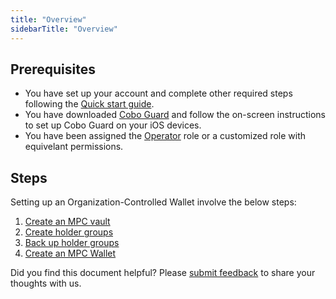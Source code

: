 ```yaml
---
title: "Overview"
sidebarTitle: "Overview"
---
```


## Prerequisites

- You have set up your account and complete other required steps following the [Quick start guide](/en/portal/quick-start-guide).
- You have downloaded [Cobo Guard](/en/guard/download) and follow the on-screen instructions to set up Cobo Guard on your iOS devices.
- You have been assigned the [Operator](/en/portal/organization/roles-and-permissions) role or a customized role with equivelant permissions.

## Steps

Setting up an Organization-Controlled Wallet involve the below steps:
1. [Create an MPC vault](/en/portal/mpc-wallets/ocw/create-mpc-vault)
2. [Create holder groups](/en/portal/mpc-wallets/ocw/create-key-share-groups)
3. [Back up holder groups](/en/portal/mpc-wallets/ocw/back-up-key-share-groups)
4. [Create an MPC Wallet](/en/portal/mpc-wallets/ocw/create-mpc-wallet)

<Tip>Did you find this document helpful? Please [submit feedback](https://forms.zohopublic.com/cobo/form/DocumentFeedbackForm/formperma/QvLOhxJv1_JMsJ-1dleZ8Itb_7rzN-LtgvsDdxosoVI) to share your thoughts with us.</Tip>